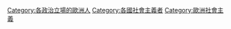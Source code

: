 [[Category:各政治立場的歐洲人|Category:各政治立場的歐洲人]]
[[Category:各國社會主義者|Category:各國社會主義者]]
[[Category:歐洲社會主義|Category:歐洲社會主義]]